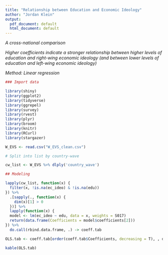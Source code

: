 ```yaml
---
title: "Relationship between Education and Economic Ideology"
author: "Jordan Klein"
output:
  pdf_document: default
  html_document: default
---
```


*A cross-national comparison*

*Higher coefficients indicate a stronger relationship between higher levels of education and right-wing economic ideology (and between lower levels of education and left-wing economic ideology)*

*Method: Linear regression*

```r
### Import data

library(shiny)
library(ggplot2)
library(tidyverse)
library(ggrepel)
library(survey)
library(rvest)
library(plyr)
library(broom)
library(knitr)
library(RCurl)
library(stargazer)

W_EVS <- read.csv("W_EVS_clean.csv")

# Split into list by country-wave

cw_list <- W_EVS %>% dlply('country_wave')

## Modeling

lapply(cw_list, function(x) {
  filter(x, !is.na(ec_ideo) & !is.na(edu))
}) %>% 
  .[sapply(., function(x) {
    dim(x)[1] > 0
  })] %>% 
  lapply(function(x) {
  model <- lm(ec_ideo ~ edu, data = x, weights = S017)
  return(data.frame(Coefficients = model$coefficients[2]))
}) %>% 
  do.call(rbind.data.frame, .) -> coeff.tab

OLS.tab <- coeff.tab[order(coeff.tab$Coefficients, decreasing = T), , drop = F]
```

```r
kable(OLS.tab)
```
